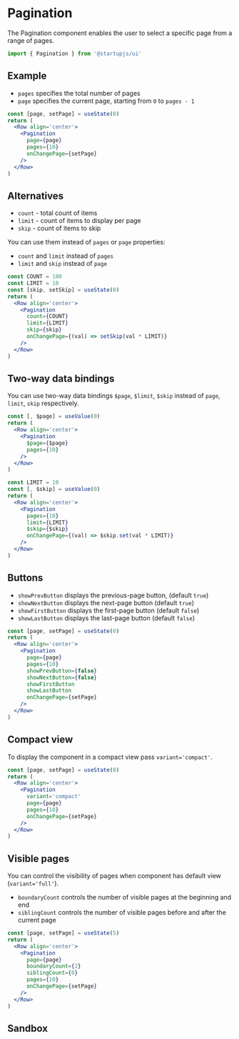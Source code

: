 
# Pagination

The Pagination component enables the user to select a specific page from a range of pages.

```jsx
import { Pagination } from '@startupjs/ui'
```

## Example

- `pages` specifies the total number of pages
- `page` specifies the current page, starting from `0` to `pages - 1`

```jsx example
const [page, setPage] = useState(0)
return (
  <Row align='center'>
    <Pagination
      page={page}
      pages={10}
      onChangePage={setPage}
    />
  </Row>
)
```

## Alternatives

- `count` - total count of items
- `limit` - count of items to display per page
- `skip` - count of items to skip

You can use them instead of `pages` or `page` properties:

- `count` and `limit` instead of `pages`
- `limit` and `skip` instead of `page`

```jsx example
const COUNT = 100
const LIMIT = 10
const [skip, setSkip] = useState(0)
return (
  <Row align='center'>
    <Pagination
      count={COUNT}
      limit={LIMIT}
      skip={skip}
      onChangePage={(val) => setSkip(val * LIMIT)}
    />
  </Row>
)
```

## Two-way data bindings

You can use two-way data bindings `$page`, `$limit`, `$skip` instead of `page`, `limit`, `skip` respectively.

```jsx example
const [, $page] = useValue(0)
return (
  <Row align='center'>
    <Pagination
      $page={$page}
      pages={10}
    />
  </Row>
)
```

```jsx example
const LIMIT = 10
const [, $skip] = useValue(0)
return (
  <Row align='center'>
    <Pagination
      pages={10}
      limit={LIMIT}
      $skip={$skip}
      onChangePage={(val) => $skip.set(val * LIMIT)}
    />
  </Row>
)
```

## Buttons

- `showPrevButton` displays the previous-page button, (default `true`)
- `showNextButton` displays the next-page button (default `true`)
- `showFirstButton` displays the first-page button (default `false`)
- `showLastButton` displays the last-page button (default `false`)

```jsx example
const [page, setPage] = useState(0)
return (
  <Row align='center'>
    <Pagination
      page={page}
      pages={10}
      showPrevButton={false}
      showNextButton={false}
      showFirstButton
      showLastButton
      onChangePage={setPage}
    />
  </Row>
)
```

## Compact view

To display the component in a compact view pass `variant='compact'`.

```jsx example
const [page, setPage] = useState(0)
return (
  <Row align='center'>
    <Pagination
      variant='compact'
      page={page}
      pages={10}
      onChangePage={setPage}
    />
  </Row>
)
```

## Visible pages

You can control the visibility of pages when component has default view (`variant='full'`).

- `boundaryCount` controls the number of visible pages at the beginning and end
- `siblingCount` controls the number of visible pages before and after the current page

```jsx example
const [page, setPage] = useState(5)
return (
  <Row align='center'>
    <Pagination
      page={page}
      boundaryCount={2}
      siblingCount={0}
      pages={10}
      onChangePage={setPage}
    />
  </Row>
)
```

## Sandbox

<Sandbox Component={Pagination} />
